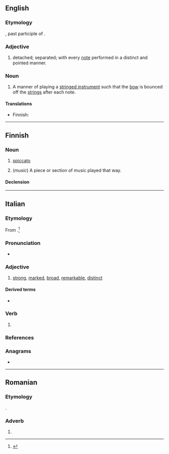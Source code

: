==English==

===Etymology===
{{etyl|it|en}}, past participle of {{m|it|spiccare||to detach, to separate}}.

===Adjective===
{{en-adj}}

# {{lb|en|music}} detached; separated; with every [[note]] performed in a distinct and pointed manner.

===Noun===
{{en-noun}}

# {{lb|en|music}} A manner of playing a [[stringed instrument]] such that the [[bow]] is bounced off the [[string|strings]] after each note.

====Translations====
{{trans-top|manner of playing}}
* Finnish: {{t+|fi|spiccato}}
{{trans-mid}}
{{trans-bottom}}

----

==Finnish==

===Noun===
{{fi-noun}}

# {{lb|fi|music}} [[#English|spiccato]] {{gloss|manner of playing a stringed instrument}}
# (''music'') A piece or section of music played that way.

====Declension====
{{fi-decl-palvelu|spiccato|a}}

----

==Italian==

===Etymology===
From {{m|it|spiccare}}.<ref>{{R:it:Trec}}</ref>

===Pronunciation===
* {{it-IPA|spiccàto}}

===Adjective===
{{it-adj}}

# [[strong]], [[marked]], [[broad]], [[remarkable]], [[distinct]]

====Derived terms====
* {{l|it|spiccatamente}}

===Verb===
{{it-pp}}

# {{past participle of|it|spiccare|nocat=1}}

===References===
<references/>

===Anagrams===
* {{anagrams|it|a=acciopst|postacci}}

----

==Romanian==

===Etymology===
{{ubor|ro|it|spiccato}}.

===Adverb===
{{head|ro|adverb}}

# {{l|en|spiccato}}